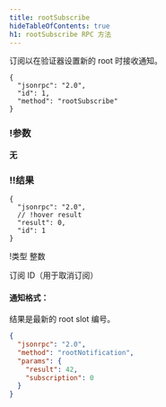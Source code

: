 ```yaml
---
title: rootSubscribe
hideTableOfContents: true
h1: rootSubscribe RPC 方法
---
```


订阅以在验证器设置新的 root 时接收通知。

<APIMethod>

```jsonc !!request
{
  "jsonrpc": "2.0",
  "id": 1,
  "method": "rootSubscribe"
}
```

### !参数

**无**

### !!结果

```jsonc !response
{
  "jsonrpc": "2.0",
  // !hover result
  "result": 0,
  "id": 1
}
```

!类型 整数

订阅 ID（用于取消订阅）

</APIMethod>

#### 通知格式：

结果是最新的 root slot 编号。

```json
{
  "jsonrpc": "2.0",
  "method": "rootNotification",
  "params": {
    "result": 42,
    "subscription": 0
  }
}
```

